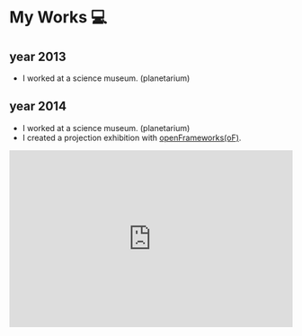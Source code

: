 # My Works :computer:

## year 2013

- I worked at a science museum. (planetarium)

## year 2014

- I worked at a science museum. (planetarium)
- I created a projection exhibition with [openFrameworks(oF)](https://openframeworks.cc).

<iframe
  width="100%"
  height="315"
  src="https://www.youtube.com/embed/kZomOjGT5uI"
  frameBorder="0"
  allow="accelerometer; autoplay; encrypted-media; gyroscope; picture-in-picture"
  allowFullScreen
/>

## year 2015

- I worked at a science museum. (planetarium)
- I created domemaster movies with [openFrameworks(oF)](https://openframeworks.cc).

<iframe
  width="100%"
  height="315"
  src="https://www.youtube.com/embed/Heynd3t--Jo"
  frameBorder="0"
  allow="accelerometer; autoplay; encrypted-media; gyroscope; picture-in-picture"
  allowFullScreen
/>

music by [Chouchou](https://chouchou.cc/)

## year 2016

- I worked at a science museum. (planetarium)
- I planed a programming lecture for children. it is used Digispark. (My Blog Entry → [Japanese]())

## year 2017 ~

- I worked at a company located in Tokyo.
  - Python, Django

# My Private Works :call_me_hand:

## monsters

- for my friends
- Original Card Collection Website
- Website → [Original Monster Zukan](https://zukan.monsters.soy/)
- GCE
- Django
- Celery

## ml2lm

- for my experience
- url shortner with updating playlists
- Website → [ml2lm](https://ml2lm.uitspitss.dev)
- Repository → [uitspitss/ml2lm](https://github.com/uitspitss/ml2lm)
- GAE
- Django
- React
- Apollo Client

## portfolio (this site)

- for myself
- portfolio site
- Repository → [uitspitss/ml2lm](https://github.com/uitspitss/portfolio)
- next.js (typescript)
- material-ui
- firebase (hosting, functions)
